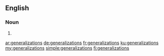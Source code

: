 ==English==

===Noun===
{{head|en|plural}}

# {{plural of|generalization|lang=en}}

[[ar:generalizations]]
[[de:generalizations]]
[[fr:generalizations]]
[[ku:generalizations]]
[[my:generalizations]]
[[simple:generalizations]]
[[fi:generalizations]]